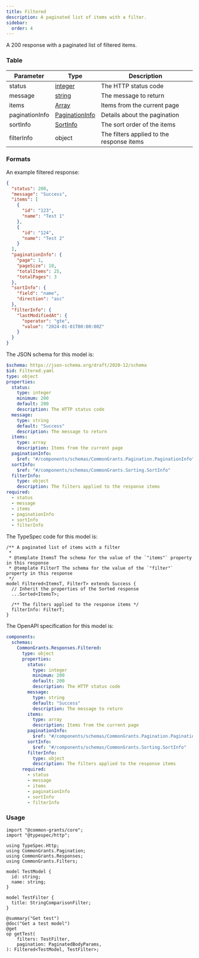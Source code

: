 ```yaml
---
title: Filtered
description: A paginated list of items with a filter.
sidebar:
  order: 4
---
```



A 200 response with a paginated list of filtered items.

### Table

| Parameter      | Type                                                  | Description                               |
| -------------- | ----------------------------------------------------- | ----------------------------------------- |
| status         | [integer](/protocol/types/numeric#integer)            | The HTTP status code                      |
| message        | [string](/protocol/types/string#string)               | The message to return                     |
| items          | [Array](/protocol/types/other#array)                  | Items from the current page               |
| paginationInfo | [PaginationInfo](/protocol/pagination#paginationinfo) | Details about the pagination              |
| sortInfo       | [SortInfo](/protocol/sorting#sortinfo)                | The sort order of the items               |
| filterInfo     | object                                                | The filters applied to the response items |

### Formats

<Tabs>
  <TabItem label="Example">

An example filtered response:

```json
{
  "status": 200,
  "message": "Success",
  "items": [
    {
      "id": "123",
      "name": "Test 1"
    },
    {
      "id": "124",
      "name": "Test 2"
    }
  ],
  "paginationInfo": {
    "page": 1,
    "pageSize": 10,
    "totalItems": 25,
    "totalPages": 3
  },
  "sortInfo": {
    "field": "name",
    "direction": "asc"
  },
  "filterInfo": {
    "lastModifiedAt": {
      "operator": "gte",
      "value": "2024-01-01T00:00:00Z"
    }
  }
}
```

  </TabItem>

  <TabItem label="JSON Schema">

The JSON schema for this model is:

```yaml
$schema: https://json-schema.org/draft/2020-12/schema
$id: Filtered.yaml
type: object
properties:
  status:
    type: integer
    minimum: 200
    default: 200
    description: The HTTP status code
  message:
    type: string
    default: "Success"
    description: The message to return
  items:
    type: array
    description: Items from the current page
  paginationInfo:
    $ref: "#/components/schemas/CommonGrants.Pagination.PaginationInfo"
  sortInfo:
    $ref: "#/components/schemas/CommonGrants.Sorting.SortInfo"
  filterInfo:
    type: object
    description: The filters applied to the response items
required:
  - status
  - message
  - items
  - paginationInfo
  - sortInfo
  - filterInfo
```

  </TabItem>

  <TabItem label="TypeSpec">

The TypeSpec code for this model is:

```typespec
/** A paginated list of items with a filter
 *
 * @template ItemsT The schema for the value of the `"items"` property in this response
 * @template FilterT The schema for the value of the `"filter"` property in this response
 */
model Filtered<ItemsT, FilterT> extends Success {
  // Inherit the properties of the Sorted response
  ...Sorted<ItemsT>;

  /** The filters applied to the response items */
  filterInfo: FilterT;
}
```

  </TabItem>

  <TabItem label="OpenAPI">

The OpenAPI specification for this model is:

```yaml
components:
  schemas:
    CommonGrants.Responses.Filtered:
      type: object
      properties:
        status:
          type: integer
          minimum: 200
          default: 200
          description: The HTTP status code
        message:
          type: string
          default: "Success"
          description: The message to return
        items:
          type: array
          description: Items from the current page
        paginationInfo:
          $ref: "#/components/schemas/CommonGrants.Pagination.PaginationInfo"
        sortInfo:
          $ref: "#/components/schemas/CommonGrants.Sorting.SortInfo"
        filterInfo:
          type: object
          description: The filters applied to the response items
      required:
        - status
        - message
        - items
        - paginationInfo
        - sortInfo
        - filterInfo
```

  </TabItem>
</Tabs>

### Usage

```typespec
import "@common-grants/core";
import "@typespec/http";

using TypeSpec.Http;
using CommonGrants.Pagination;
using CommonGrants.Responses;
using CommonGrants.Filters;

model TestModel {
  id: string;
  name: string;
}

model TestFilter {
  title: StringComparisonFilter;
}

@summary("Get test")
@doc("Get a test model")
@get
op getTest(
    filters: TestFilter,
    pagination: PaginatedBodyParams,
): Filtered<TestModel, TestFilter>;
```
